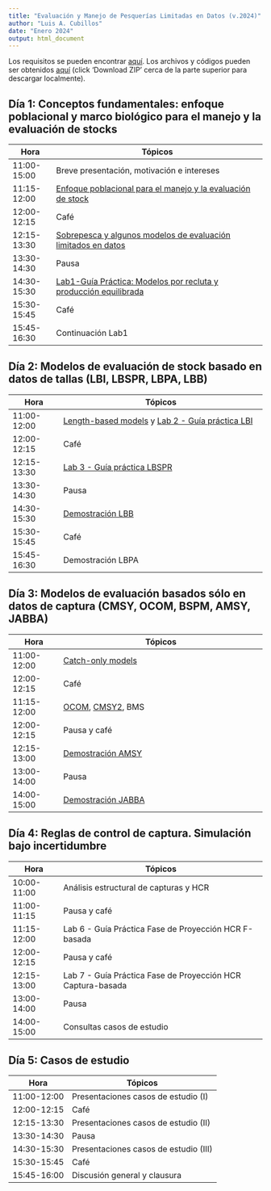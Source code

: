 ```yaml
---
title: "Evaluación y Manejo de Pesquerías Limitadas en Datos (v.2024)"
author: "Luis A. Cubillos"
date: "Enero 2024"
output: html_document
---
```


Los requisitos se pueden encontrar [aquí](https://luisacubillos.github.io/EvalManPesqLim2024/index.html#Requisitos). Los archivos y códigos pueden ser obtenidos [aquí](https://github.com/LuisACubillos/EvalManPesqLim2024) (click 'Download ZIP' cerca de la parte superior para descargar localmente).

## Día 1: Conceptos fundamentales: enfoque poblacional y marco biológico para el manejo y la evaluación de stocks

Hora  | Tópicos
----------- | ----------------------------------------------------
11:00-15:00 | Breve presentación, motivación e intereses
11:15-12:00 | [Enfoque poblacional para el manejo y la evaluación de stock](https://luisacubillos.github.io/EvalManPesqLim2024/Clases/Dia1_Clase1_Intro_Gnrl.pdf)
12:00-12:15 | Café
12:15-13:30 | [Sobrepesca y algunos modelos de evaluación limitados en datos](https://luisacubillos.github.io/EvalManPesqLim2024/Clases/Dia1_Clase2_Sobrepesca_ModEvalStock.pdf)
13:30-14:30 | Pausa
14:30-15:30 | [Lab1-Guía Práctica: Modelos por recluta y producción equilibrada](https://luisacubillos.github.io/EvalManPesqLim2024/Lab/Lab1-GuaPractica-Modelos_por_recluta_y_produccion_equilibrada.pdf)
15:30-15:45 | Café
15:45-16:30 | Continuación Lab1

## Día 2: Modelos de evaluación de stock basado en datos de tallas (LBI, LBSPR, LBPA, LBB)

Hora  | Tópicos
------------- | ----------------------------------------------------
11:00-12:00 | [Length-based models](https://luisacubillos.github.io/EvalManPesqLim2024/Clases/Dia2_Clase3_ModelosTalla-Basados.pdf) y [Lab 2 - Guía práctica LBI](https://luisacubillos.github.io/EvalManPesqLim2024/Lab/Lab2_Guia_Practica_LBI.pdf)
12:00-12:15 | Café
12:15-13:30 | [Lab 3 - Guía práctica LBSPR](https://luisacubillos.github.io/EvalManPesqLim2024/Lab/Lab3_Guia_Practica_LBSPR.pdf)
13:30-14:30 | Pausa
14:30-15:30 | [Demostración LBB](https://github.com/LuisACubillos/EvalManPesqLim2024/Lab/tree/main/LBB)
15:30-15:45 | Café
15:45-16:30 | Demostración LBPA

## Día 3: Modelos de evaluación basados sólo en datos de captura (CMSY, OCOM, BSPM, AMSY, JABBA)

Hora  | Tópicos
------------- | ----------------------------------------------------
11:00-12:00 | [Catch-only models](https://luisacubillos.github.io/EvalManPesqLim2024/Clases/Dia3_Clase4_ModelosCaptura-Basados.pdf)
12:00-12:15 | Café
11:15-12:00 | [OCOM](https://github.com/LuisACubillos/EvalManPesqLim2024/tree/main/Lab/OCOM), [CMSY2](https://github.com/LuisACubillos/EvalManPesqLim2024/tree/main/Lab/CMSY2), BMS
12:00-12:15 | Pausa y café
12:15-13:00 | [Demostración AMSY](https://github.com/LuisACubillos/EvalManPesqLim2024/tree/main/Lab/AMSY)
13:00-14:00 | Pausa
14:00-15:00 | [Demostración JABBA](https://github.com/LuisACubillos/EvalManPesqLim2024/tree/main/Lab/Jabba)

## Día 4: Reglas de control de captura. Simulación bajo incertidumbre

Hora  | Tópicos
------------- | ----------------------------------------------------
10:00-11:00 | Análisis estructural de capturas y HCR
11:00-11:15 | Pausa y café
11:15-12:00 | Lab 6 - Guía Práctica Fase de Proyección HCR F-basada
12:00-12:15 | Pausa y café
12:15-13:00 | Lab 7 - Guía Práctica Fase de Proyección HCR Captura-basada
13:00-14:00 | Pausa
14:00-15:00 | Consultas casos de estudio

## Día 5: Casos de estudio

Hora  | Tópicos
------------- | ----------------------------------------------------
11:00-12:00 | Presentaciones casos de estudio (I)
12:00-12:15 | Café
12:15-13:30 | Presentaciones casos de estudio (II)
13:30-14:30 | Pausa
14:30-15:30 | Presentaciones casos de estudio (III)
15:30-15:45 | Café
15:45-16:00 | Discusión general y clausura
